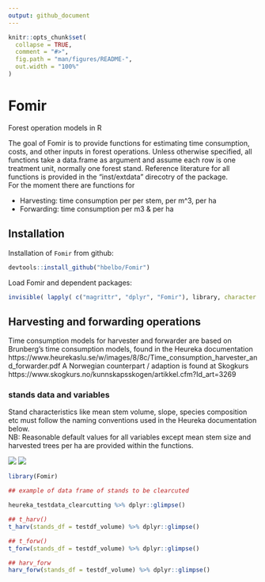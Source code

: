 ```yaml
---
output: github_document
---
```


<!-- README.md is generated from README.Rmd. Please edit that file -->

```r
knitr::opts_chunk$set(
  collapse = TRUE,
  comment = "#>",
  fig.path = "man/figures/README-",
  out.width = "100%"
)
```


# Fomir

<!-- badges: start -->
<!-- badges: end -->

Forest operation models in R

The goal of Fomir is to provide functions for estimating time consumption, costs, and other inputs in forest operations. Unless otherwise specified, all functions take a data.frame as argument and assume each row is one treatment unit, normally one forest stand.  Reference literature for all functions is provided in the "inst/extdata" direcotry of the package.  
For the moment there are functions for 

* Harvesting: time consumption per per stem, per m^3, per ha 
* Forwarding: time consumption per m3 & per ha  
  



## Installation
Installation of `Fomir` from github:

``` r  
devtools::install_github("hbelbo/Fomir")
```

Load Fomir and dependent packages: 
``` r
invisible( lapply( c("magrittr", "dplyr", "Fomir"), library, character.only = T))
```

## Harvesting and forwarding operations
Time consumption models for harvester and forwarder are based on Brunberg's time consumption models, found in the Heureka documentation 
https://www.heurekaslu.se/w/images/8/8c/Time_consumption_harvester_and_forwarder.pdf
A Norwegian counterpart / adaption is found at Skogkurs
https://www.skogkurs.no/kunnskapsskogen/artikkel.cfm?Id_art=3269




### stands data and variables
Stand characteristics like mean stem volume, slope, species composition etc 
must follow the naming conventions used in the Heureka documentation below.  
NB: Reasonable default values for all variables except mean stem size and harvested 
trees per ha are provided within the functions. 

<img src="man/figures/Stand_Variables_p1.png" />
<img src="man/figures/Stand_Variables_p2.png" />


```r
library(Fomir)

## example of data frame of stands to be clearcuted

heureka_testdata_clearcutting %>% dplyr::glimpse()


```


```r
## t_harv()
t_harv(stands_df = testdf_volume) %>% dplyr::glimpse()

## t_forw()
t_forw(stands_df = testdf_volume) %>% dplyr::glimpse()

## harv_forw
harv_forw(stands_df = testdf_volume) %>% dplyr::glimpse()

 
```
